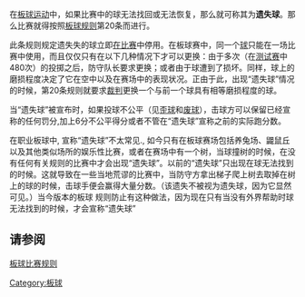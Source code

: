 {{unreferenced|time=2011-03-29T13:26:02+00:00}}

在[[板球运动|板球运动]]中，如果比赛中的球无法找回或无法恢复，那么就可称其为'''遗失球'''。那么比赛就得按照[[板球规则|板球规则]]第20条而进行。

此条规则规定遗失失的球立即[[在比赛|在比赛]]中停用。在板球赛中，同一个[[球|球]]只能在一场比赛中使用，而且仅仅只有在以下几种情况下才可以更换：由于多次（在[[测试赛|测试赛]]中480次）的投掷之后，防守队长要求更换；或者由于球遭到了损坏。同样，球上的磨损程度决定了它在空中以及在赛场中的表现状况。正由于此，出现“遗失球”情况的时候，第20条规则就要求[[裁判_(體育)|裁判]]更换一个与前一个球具有相等磨损程度的球。

当“遗失球”被宣布时，如果投球不公平（见[[歪球|歪球]]和[[废球|废球]]），击球方可以保留已经宣称的任何罚分,加上6分不公平得分或者不管在“遗失球”宣称之前的实际跑分数。

在职业板球中, 宣称“遗失球”不太常见., 如今只有在板球赛场包括养兔场、鼹鼠丘以及其他类似场所的娱乐性比赛，或者在赛场中有一个树，当球撞树的时候，在没有任何有关规则的比赛中才会出现“遗失球”。以前的“遗失球”只出现在球无法找到的时候。这就导致在一些当地荒谬的比赛中，当防守方拿出梯子爬上树去取掉在树上的球的时候，击球手便会赢得大量分数。（该遗失不被视为遗失球，因为它显然可见。）当今版本的板球 规则防止有这种做法，因为现在只有当没有外界帮助时球无法找到的时候，才会宣称“遗失球”

==请参阅==
[[板球比赛规则|板球比赛规则]]

[[Category:板球|Category:板球]]